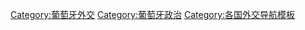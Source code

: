 {{Navbox
|name  = 葡萄牙外交
|title = {{flagicon|Portugal}} [[葡萄牙外交]]
|state = {{{state|autocollapse}}}
|listclass = hlist
|titlestyle = background:lightsteelblue;
|image = [[Image:Coat of arms of Portugal.svg|90px|Coat of arms of Portugal]]
|groupstyle = background:lightsteelblue;

|group1 = 非洲
|list1  =
* [[安哥拉－葡萄牙關係|安哥拉]]
* [[佛得角－葡萄牙關係|佛得角]]
* [[摩洛哥－葡萄牙關係|摩洛哥]]
* [[莫桑比克－葡萄牙關係|莫桑比克]]
* [[葡萄牙－聖多美和普林西比關係|聖多美和普林西比]]
|group2 = 美洲
|list2  = 
* [[阿根廷－葡萄牙關係|阿根廷]]
* [[巴西－葡萄牙關係|巴西]]
* [[加拿大－葡萄牙关系|加拿大]]
* [[墨西哥－葡萄牙关系|墨西哥]]
* [[葡美关系|美国]]
* [[葡萄牙－烏拉圭關係|烏拉圭]]

|group3 = 亚洲
|list3  =
* [[亞美尼亞－葡萄牙關係|亞美尼亞]]
* [[阿塞拜疆－葡萄牙关系|阿塞拜疆]]
* [[孟加拉国－葡萄牙关系|孟加拉]]
* [[中葡關係|中华人民共和国]]
** [[澳門與葡萄牙關係|澳門]]
* [[東帝汶－葡萄牙關係|東帝汶]]
* [[印度－葡萄牙關係|印度]]
* [[印度尼西亞－葡萄牙關係|印度尼西亞]]
* [[日葡关系|日本]]
* [[朝葡关系|朝鲜]]
* [[葡萄牙－斯里兰卡关系|斯里兰卡]]
* [[葡泰关系|泰国]]
* [[中華民國與葡萄牙關係|中華民國]]

|group4 = 欧洲
|list4  =
* [[阿尔巴尼亚－葡萄牙关系|阿尔巴尼亚]]
* [[安道尔－葡萄牙关系|安道尔]]
* [[保葡关系|保加利亞]]
* [[丹麦－葡萄牙关系|丹麥]]
* [[科索沃－葡萄牙關係|科索沃]]
* [[馬爾他－葡萄牙關係|馬爾他]]
* [[葡俄关系|俄羅斯]]
* [[葡萄牙－塞爾維亞關係|塞爾維亞]]
* [[葡萄牙－西班牙關係|西班牙]]
* [[葡萄牙－烏克蘭關係|烏克蘭]]
* [[英葡關係|英国]]（[[英葡联盟|联盟]]）

|group5 = 多边关系
|list5  =
*[[欧盟]]
*[[葡萄牙语国家共同体]]
*[[伊比利亚-美洲国家组织]]

| group6 = 機構
| list6 =
* [[葡萄牙駐外機構列表|葡萄牙駐外]] / [[駐葡萄牙外交機構列表|駐葡萄牙]] 

|belowstyle = background:lightsteelblue;
}}<noinclude>
{{collapsible option}}
[[Category:葡萄牙外交]]
[[Category:葡萄牙政治]]
[[Category:各国外交导航模板]]
</noinclude>
